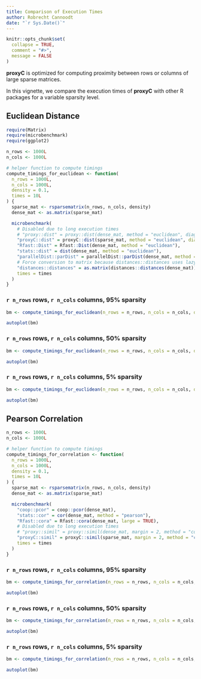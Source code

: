 ```yaml
---
title: Comparison of Execution Times
author: Robrecht Cannoodt
date: "`r Sys.Date()`"
---
```


```r
knitr::opts_chunk$set(
  collapse = TRUE,
  comment = "#>",
  message = FALSE
)
```

**proxyC** is optimized for computing proximity between rows or columns of large sparse matrices.

In this vignette, we compare the execution times of **proxyC** with other R packages for a variable
sparsity level.

## Euclidean Distance

```r
require(Matrix)
require(microbenchmark)
require(ggplot2)

n_rows <- 1000L
n_cols <- 1000L

# helper function to compute timings
compute_timings_for_euclidean <- function(
  n_rows = 1000L,
  n_cols = 1000L,
  density = 0.1,
  times = 10L
) {
  sparse_mat <- rsparsematrix(n_rows, n_cols, density)
  dense_mat <- as.matrix(sparse_mat)

  microbenchmark(
    # Disabled due to long execution times
    # "proxy::dist" = proxy::dist(dense_mat, method = "euclidean", diag = TRUE),
    "proxyC::dist" = proxyC::dist(sparse_mat, method = "euclidean", diag = TRUE),
    "Rfast::Dist" = Rfast::Dist(dense_mat, method = "euclidean"),
    "stats::dist" = dist(dense_mat, method = "euclidean"),
    "parallelDist::parDist" = parallelDist::parDist(dense_mat, method = "euclidean"),
    # Force conversion to matrix because distances::distances uses lazy evaluation
    "distances::distances" = as.matrix(distances::distances(dense_mat)),
    times = times
  )
}

```


### `r n_rows` rows, `r n_cols` columns, 95% sparsity

```r
bm <- compute_timings_for_euclidean(n_rows = n_rows, n_cols = n_cols, density = 0.05)

autoplot(bm)
```

### `r n_rows` rows, `r n_cols` columns, 50% sparsity

```r
bm <- compute_timings_for_euclidean(n_rows = n_rows, n_cols = n_cols, density = 0.5)

autoplot(bm)
```

### `r n_rows` rows, `r n_cols` columns, 5% sparsity

```r
bm <- compute_timings_for_euclidean(n_rows = n_rows, n_cols = n_cols, density = 0.95)

autoplot(bm)
```

## Pearson Correlation

```r
n_rows <- 1000L
n_cols <- 1000L

# helper function to compute timings
compute_timings_for_correlation <- function(
  n_rows = 1000L,
  n_cols = 1000L,
  density = 0.1,
  times = 10L
) {
  sparse_mat <- rsparsematrix(n_rows, n_cols, density)
  dense_mat <- as.matrix(sparse_mat)

  microbenchmark(
    "coop::pcor" = coop::pcor(dense_mat),
    "stats::cor" = cor(dense_mat, method = "pearson"),
    "Rfast::cora" = Rfast::cora(dense_mat, large = TRUE),
    # Disabled due to long execution times
    # "proxy::simil" = proxy::simil(dense_mat, margin = 2, method = "correlation", diag = TRUE),
    "proxyC::simil" = proxyC::simil(sparse_mat, margin = 2, method = "correlation", diag = TRUE),
    times = times
  )
}
```

### `r n_rows` rows, `r n_cols` columns, 95% sparsity

```r
bm <- compute_timings_for_correlation(n_rows = n_rows, n_cols = n_cols, density = 0.05)

autoplot(bm)
```

### `r n_rows` rows, `r n_cols` columns, 50% sparsity

```r
bm <- compute_timings_for_correlation(n_rows = n_rows, n_cols = n_cols, density = 0.5)

autoplot(bm)
```

### `r n_rows` rows, `r n_cols` columns, 5% sparsity

```r
bm <- compute_timings_for_correlation(n_rows = n_rows, n_cols = n_cols, density = 0.95)

autoplot(bm)
```
